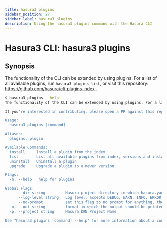```yaml
---
title: hasura3 plugins
sidebar_position: 27
sidebar_label: hasura3 plugins
description: Using the hasura3 plugins command with the Hasura CLI
---
```


# Hasura3 CLI: hasura3 plugins 

## Synopsis
The functionality of the CLI can be extended by using plugins. For a list of all available plugins, run ``hasura3 plugins list``, or visit this repository: https://github.com/hasura/cli-plugins-index..

```bash
$ hasura3 plugins --help
The functionality of the CLI can be extended by using plugins. For a list of all available plugins, run ``hasura3 plugins list``, or visit this repository: https://github.com/hasura/cli-plugins-index.

If you're interested in contributing, please open a PR against this repo to add new plugin.

Usage:
  hasura3 plugins [command]

Aliases:
  plugins, plugin

Available Commands:
  install     Install a plugin from the index
  list        List all available plugins from index, versions and installation status
  uninstall   Uninstall a plugin
  upgrade     Upgrade a plugin to a newer version

Flags:
  -h, --help   help for plugins

Global Flags:
      --dir string         Hasura project directory in which hasura.yaml is present (default ".")
      --log-level string   Log level. accepts DEBUG, WARN, INFO, ERROR, FATAL (default "INFO")
      --no-prompt          set this flag to no prompt for anything, the command fails if any input is missing
  -o, --out string         format in which the output should be printed, accepts table, json and yaml (default "table")
  -p, --project string     Hasura DDN Project Name

Use "hasura3 plugins [command] --help" for more information about a command.
```

